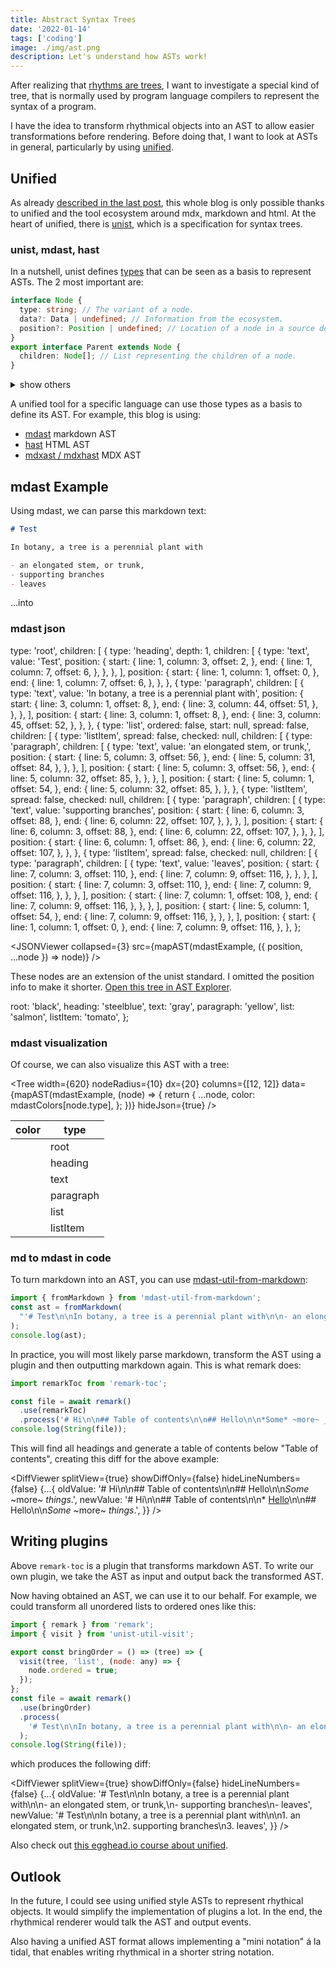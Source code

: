 ```yaml
---
title: Abstract Syntax Trees
date: '2022-01-14'
tags: ['coding']
image: ./img/ast.png
description: Let's understand how ASTs work!
---
```


After realizing that [rhythms are trees](./rhythmical-trees), I want to investigate a special kind of tree,
that is normally used by program language compilers to represent the syntax of a program.

I have the idea to transform rhythmical objects into an AST to allow easier transformations before rendering.
Before doing that, I want to look at ASTs in general, particularly by using [unified](https://unifiedjs.com/).

## Unified

As already [described in the last post](./next-blog#unified-plugins), this whole blog is only possible thanks to unified and the tool ecosystem around mdx, markdown and html.
At the heart of unified, there is [unist](https://github.com/syntax-tree/unist), which is a specification for syntax trees.

### unist, mdast, hast

In a nutshell, unist defines [types](https://www.npmjs.com/package/@types/unist) that can be seen as a basis to represent ASTs. The 2 most important are:

```ts
interface Node {
  type: string; // The variant of a node.
  data?: Data | undefined; // Information from the ecosystem.
  position?: Position | undefined; // Location of a node in a source document. Must not be present if a node is generated.
}
export interface Parent extends Node {
  children: Node[]; // List representing the children of a node.
}
```

<details>
  <summary>show others</summary>

```ts
export interface Data {
  [key: string]: unknown;
}
export interface Position {
  start: Point; // Place of the first character of the parsed source region.
  end: Point; // Place of the first character after the parsed source region.
  indent?: number[] | undefined; // Start column at each index (plus start line) in the source region, for elements that span multiple lines.
}
export interface Point {
  line: number; // Line in a source file (1-indexed integer).
  column: number; // Column in a source file (1-indexed integer).
  offset?: number | undefined; // Character in a source file (0-indexed integer).
}
export interface Literal extends Node {
  value: unknown;
}
```

Also checkout [this guide](https://unifiedjs.com/learn/guide/syntax-trees-typescript/#unist)

</details>

A unified tool for a specific language can use those types as a basis to define its AST.
For example, this blog is using:

- [mdast](https://github.com/syntax-tree/mdast) markdown AST
- [hast](https://github.com/syntax-tree/hast) HTML AST
- [mdxast / mdxhast](https://github.com/mdx-js/specification#mdxast) MDX AST

## mdast Example

Using mdast, we can parse this markdown text:

```md
# Test

In botany, a tree is a perennial plant with

- an elongated stem, or trunk,
- supporting branches
- leaves
```

...into

### mdast json

  type: 'root',
  children: [
    {
      type: 'heading',
      depth: 1,
      children: [
        {
          type: 'text',
          value: 'Test',
          position: {
            start: {
              line: 1,
              column: 3,
              offset: 2,
            },
            end: {
              line: 1,
              column: 7,
              offset: 6,
            },
          },
        },
      ],
      position: {
        start: {
          line: 1,
          column: 1,
          offset: 0,
        },
        end: {
          line: 1,
          column: 7,
          offset: 6,
        },
      },
    },
    {
      type: 'paragraph',
      children: [
        {
          type: 'text',
          value: 'In botany, a tree is a perennial plant with',
          position: {
            start: {
              line: 3,
              column: 1,
              offset: 8,
            },
            end: {
              line: 3,
              column: 44,
              offset: 51,
            },
          },
        },
      ],
      position: {
        start: {
          line: 3,
          column: 1,
          offset: 8,
        },
        end: {
          line: 3,
          column: 45,
          offset: 52,
        },
      },
    },
    {
      type: 'list',
      ordered: false,
      start: null,
      spread: false,
      children: [
        {
          type: 'listItem',
          spread: false,
          checked: null,
          children: [
            {
              type: 'paragraph',
              children: [
                {
                  type: 'text',
                  value: 'an elongated stem, or trunk,',
                  position: {
                    start: {
                      line: 5,
                      column: 3,
                      offset: 56,
                    },
                    end: {
                      line: 5,
                      column: 31,
                      offset: 84,
                    },
                  },
                },
              ],
              position: {
                start: {
                  line: 5,
                  column: 3,
                  offset: 56,
                },
                end: {
                  line: 5,
                  column: 32,
                  offset: 85,
                },
              },
            },
          ],
          position: {
            start: {
              line: 5,
              column: 1,
              offset: 54,
            },
            end: {
              line: 5,
              column: 32,
              offset: 85,
            },
          },
        },
        {
          type: 'listItem',
          spread: false,
          checked: null,
          children: [
            {
              type: 'paragraph',
              children: [
                {
                  type: 'text',
                  value: 'supporting branches',
                  position: {
                    start: {
                      line: 6,
                      column: 3,
                      offset: 88,
                    },
                    end: {
                      line: 6,
                      column: 22,
                      offset: 107,
                    },
                  },
                },
              ],
              position: {
                start: {
                  line: 6,
                  column: 3,
                  offset: 88,
                },
                end: {
                  line: 6,
                  column: 22,
                  offset: 107,
                },
              },
            },
          ],
          position: {
            start: {
              line: 6,
              column: 1,
              offset: 86,
            },
            end: {
              line: 6,
              column: 22,
              offset: 107,
            },
          },
        },
        {
          type: 'listItem',
          spread: false,
          checked: null,
          children: [
            {
              type: 'paragraph',
              children: [
                {
                  type: 'text',
                  value: 'leaves',
                  position: {
                    start: {
                      line: 7,
                      column: 3,
                      offset: 110,
                    },
                    end: {
                      line: 7,
                      column: 9,
                      offset: 116,
                    },
                  },
                },
              ],
              position: {
                start: {
                  line: 7,
                  column: 3,
                  offset: 110,
                },
                end: {
                  line: 7,
                  column: 9,
                  offset: 116,
                },
              },
            },
          ],
          position: {
            start: {
              line: 7,
              column: 1,
              offset: 108,
            },
            end: {
              line: 7,
              column: 9,
              offset: 116,
            },
          },
        },
      ],
      position: {
        start: {
          line: 5,
          column: 1,
          offset: 54,
        },
        end: {
          line: 7,
          column: 9,
          offset: 116,
        },
      },
    },
  ],
  position: {
    start: {
      line: 1,
      column: 1,
      offset: 0,
    },
    end: {
      line: 7,
      column: 9,
      offset: 116,
    },
  },
};


<JSONViewer collapsed={3} src={mapAST(mdastExample, ({ position, ...node }) => node)} />

These nodes are an extension of the unist standard. I omitted the position info to make it shorter.
[Open this tree in AST Explorer](https://astexplorer.net/#/gist/7dbe8f09522bd8b430e1d4c6942c5d20/50f77c68d8bacf1885d2dfbb9e66aa95829056ba).


  root: 'black',
  heading: 'steelblue',
  text: 'gray',
  paragraph: 'yellow',
  list: 'salmon',
  listItem: 'tomato',
};

### mdast visualization

Of course, we can also visualize this AST with a tree:

<Tree
  width={620}
  nodeRadius={10}
  dx={20}
  columns={[12, 12]}
  data={mapAST(mdastExample, (node) => {
    return {
      ...node,
      color: mdastColors[node.type],
    };
  })}
  hideJson={true}
/>

| color                                  | type      |
| -------------------------------------- | --------- |
| <Color color={mdastColors.root}/>      | root      |
| <Color color={mdastColors.heading}/>   | heading   |
| <Color color={mdastColors.text}/>      | text      |
| <Color color={mdastColors.paragraph}/> | paragraph |
| <Color color={mdastColors.list}/>      | list      |
| <Color color={mdastColors.listItem}/>  | listItem  |

### md to mdast in code

To turn markdown into an AST, you can use [mdast-util-from-markdown](https://www.npmjs.com/package/mdast-util-from-markdown):

```js
import { fromMarkdown } from 'mdast-util-from-markdown';
const ast = fromMarkdown(
  "'# Test\n\nIn botany, a tree is a perennial plant with\n\n- an elongated stem, or trunk,\n- supporting branches\n- leaves\n'"
);
console.log(ast);
```

In practice, you will most likely parse markdown, transform the AST using a plugin and then outputting markdown again.
This is what remark does:

```js
import remarkToc from 'remark-toc';

const file = await remark()
  .use(remarkToc)
  .process('# Hi\n\n## Table of contents\n\n## Hello\n\n*Some* ~more~ _things_.');
console.log(String(file));
```

This will find all headings and generate a table of contents below "Table of contents", creating this diff for the above example:


<DiffViewer
  splitView={true}
  showDiffOnly={false}
  hideLineNumbers={false}
  {...{
    oldValue: '# Hi\n\n## Table of contents\n\n## Hello\n\n*Some* ~more~ _things_.',
    newValue: '# Hi\n\n## Table of contents\n\n*   [Hello](#hello)\n\n## Hello\n\n*Some* ~more~ _things_.',
  }}
/>

## Writing plugins

Above `remark-toc` is a plugin that transforms markdown AST. To write our own plugin, we take the AST as input and output back the transformed AST.

Now having obtained an AST, we can use it to our behalf. For example, we could transform all unordered lists to ordered ones like this:

```js
import { remark } from 'remark';
import { visit } from 'unist-util-visit';

export const bringOrder = () => (tree) => {
  visit(tree, 'list', (node: any) => {
    node.ordered = true;
  });
};
const file = await remark()
  .use(bringOrder)
  .process(
    '# Test\n\nIn botany, a tree is a perennial plant with\n\n- an elongated stem, or trunk,\n- supporting branches\n- leaves'
  );
console.log(String(file));
```

which produces the following diff:

<DiffViewer
  splitView={true}
  showDiffOnly={false}
  hideLineNumbers={false}
  {...{
    oldValue:
      '# Test\n\nIn botany, a tree is a perennial plant with\n\n- an elongated stem, or trunk,\n- supporting branches\n- leaves',
    newValue:
      '# Test\n\nIn botany, a tree is a perennial plant with\n\n1. an elongated stem, or trunk,\n2. supporting branches\n3. leaves',
  }}
/>

Also check out [this egghead.io course about unified](https://egghead.io/lessons/javascript-create-a-remark-plugin-to-modify-markdown-headings).

## Outlook

In the future, I could see using unified style ASTs to represent rhythical objects.
It would simplify the implementation of plugins a lot. In the end, the rhythmical renderer would talk the AST and output events.

Also having a unified AST format allows implementing a "mini notation" á la tidal, that enables writing rhythmical in a shorter string notation.
